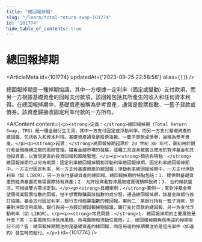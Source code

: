 ```yaml
---
title: "總回報掉期"
slug: "/learn/total-return-swap-101774"
id: "101774"
hide_table_of_contents: true
---
```



# 總回報掉期

<ArticleMeta id={101774} updatedAt={'2023-09-25 22:58:58'} alias={`[]`} />
<div className='border-solid border-b border-t-0 my-4 border-[var(--ifm-color-gray-300)]' />

總回報掉期是一種掉期協議，其中一方根據一定利率（固定或變動）支付款項，而另一方根據基礎資產的回報支付款項，該回報包括其所產生的收入和任何資本利得。在總回報掉期中，基礎資產被稱為參考資產，通常是股票指數、一籃子貸款或債券。該資產歸接收固定利率付款的一方所有。

<AIContent content={`<p><strong>定義：</strong>總回報掉期（Total Return Swap, TRS）是一種金融衍生工具，其中一方支付固定或浮動利率，而另一方支付基礎資產的總回報，包括收入和資本利得。基礎資產通常是股票指數、一籃子貸款或債券，被稱為參考資產。</p><p><strong>起源：</strong>總回報掉期起源於 20 世紀 80 年代，最初用於銀行和金融機構之間的風險管理。隨着金融市場的發展，這種工具逐漸被廣泛應用於對沖基金和其他投資者，以實現更高的投資回報和風險管理。</p><p><strong>類別與特點：</strong>總回報掉期可以分為兩類：固定利率總回報掉期和浮動利率總回報掉期。固定利率總回報掉期中，一方支付固定利率，另一方支付基礎資產的總回報；浮動利率總回報掉期中，一方支付浮動利率（如 LIBOR），另一方支付基礎資產的總回報。總回報掉期的特點包括：1. 提供對基礎資產的經濟暴露而無需實際持有資產；2. 允許投資者對沖風險或實現槓桿投資；3. 合約條款靈活，可根據雙方需求定製。</p><p><strong>具體案例：</strong>案例一：某對沖基金希望獲得某股票指數的回報，但不想實際購買該指數的成分股。通過總回報掉期，該基金與銀行簽訂協議，基金支付固定利率，銀行支付股票指數的總回報。案例二：某銀行持有一籃子貸款，想要對沖其信用風險。銀行與另一方簽訂總回報掉期協議，銀行支付貸款的總回報，另一方支付浮動利率（如 LIBOR）。</p><p><strong>常見問題：</strong>1. 總回報掉期的主要風險是什麼？答：主要風險包括信用風險、市場風險和流動性風險。2. 總回報掉期與信用違約掉期有何不同？答：總回報掉期關注的是基礎資產的總回報，而信用違約掉期關注的是信用事件（如違約）發生時的賠付。</p>`} id={101774} />
